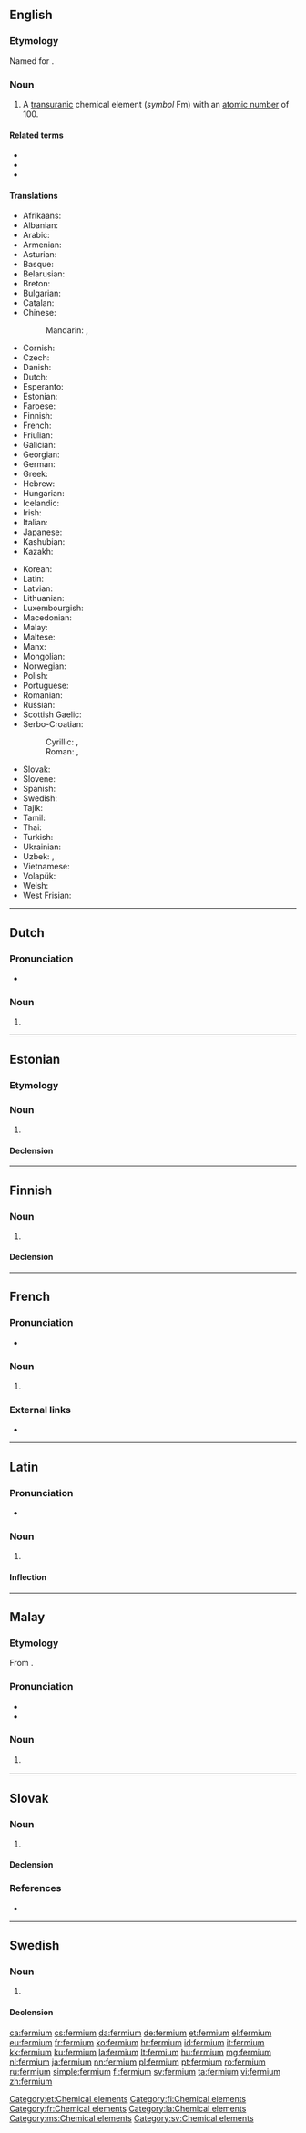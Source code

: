 {{also|Fermium}}
==English==
{{elements|Fm|einsteinium|Es|mendelevium|Md}}

===Etymology===
Named for {{w|Enrico Fermi}}.

===Noun===
{{en-noun|-}}
{{wikipedia}}

# A [[transuranic]] chemical element (''symbol'' Fm) with an [[atomic number]] of 100.

====Related terms====
* {{w|Enrico Fermi|Fermi}}
* {{l|en|fermi}}
* {{l|en|fermion}}

====Translations====
{{trans-top|chemical element}}
* Afrikaans: {{t|af|fermium}}
* Albanian: {{t|sq|fermium}}
* Arabic: {{t|ar|فِرْمِيُوم|tr=firmiyum|m}}
* Armenian: {{t|hy|ֆերմիում}}
* Asturian: {{t|ast|fermiu|m}}
* Basque: {{t|eu|fermioa}}
* Belarusian: {{t|be|фе́рмiй|m}}
* Breton: {{t|br|fermiom}}
* Bulgarian: {{t|bg|фе́рмий|m}}
* Catalan: {{t|ca|fermi|m}}
* Chinese:
*: Mandarin: {{t+|cmn|鐨}}, {{t+|cmn|镄|tr=fèi}}
* Cornish: {{t|kw|fermyum}}
* Czech: {{t+|cs|fermium}}
* Danish: {{t|da|fermium}}
* Dutch: {{t+|nl|fermium|n}}
* Esperanto: {{t|eo|fermio}}
* Estonian: {{t+|et|fermium}}
* Faroese: {{t|fo|fermium|n}}
* Finnish: {{t+|fi|fermium}}
* French: {{t+|fr|fermium|m}}
* Friulian: {{t|fur|fermi}}
* Galician: {{t+|gl|fermio|m}}
* Georgian: {{t|ka|ფერმიუმი}}
* German: {{t+|de|Fermium|n}}
* Greek: {{t+|el|φέρμιο|n}}
* Hebrew: {{t+|he|פרמיום|tr=férmiyum}}
* Hungarian: {{t+|hu|fermium}}
* Icelandic: {{t+|is|fermín}}
* Irish: {{t|ga|fearmiam}}
* Italian: {{t+|it|fermio|m}}
* Japanese: {{t+|ja|フェルミウム|tr=ferumiumu}}
* Kashubian: {{t|csb|ferm}}
* Kazakh: {{t+|kk|фермий|sc=Cyrl}}
{{trans-mid}}
* Korean: {{t+|ko|페르뮴|tr=pereumyum}}
* Latin: {{t+|la|fermium|n}}
* Latvian: {{t|lv|fermijs}}
* Lithuanian: {{t+|lt|fermis}}
* Luxembourgish: {{t|lb|Fermium|n}}
* Macedonian: {{t|mk|фермиум|m}}
* Malay: {{t|ms|fermium}}
* Maltese: {{t|mt|fermjum}}
* Manx: {{t|gv|fermium}}
* Mongolian: {{t|mn|ферми}}
* Norwegian: {{t|no|fermium}}
* Polish: {{t+|pl|ferm|m}}
* Portuguese: {{t+|pt|férmio|m}}
* Romanian: {{t+|ro|fermiu|n}}
* Russian: {{t+|ru|фе́рмий|m}}
* Scottish Gaelic: {{t|gd|feirmiam}}
* Serbo-Croatian:
*: Cyrillic: {{t|sh|фермиj|m}}, {{t|sh|фермиjум|m}}
*: Roman: {{t+|sh|fermij|m}}, {{t|sh|fermijum|m}}
* Slovak: {{t|sk|fermium|n}}
* Slovene: {{t+|sl|fermij}}
* Spanish: {{t+|es|fermio|m}}
* Swedish: {{t+|sv|fermium|n}}
* Tajik: {{t|tg|фермий}}
* Tamil: {{t|ta|வெளுகன்}}
* Thai: {{t|th|เฟอร์เมียม|tr=foemiam}}
* Turkish: {{t+|tr|fermiyum}}
* Ukrainian: {{t|uk|фе́рмiй|m}}
* Uzbek: {{t|uz|фермий|sc=Cyrl}}, {{t+|uz|fermiy}}
* Vietnamese: {{t|vi|fecmi}}
* Volapük: {{t|vo|fermin}}
* Welsh: {{t|cy|ffermiwm}}
* West Frisian: {{t|fy|fermium}}
{{trans-bottom}}

----

==Dutch==
{{wikipedia|lang=nl}}
{{elements|Fm|einsteinium|Es|mendelevium|Md|lang=nl}}

===Pronunciation===
* {{audio|Nl-fermium.ogg|Audio|lang=nl}}

===Noun===
{{nl-noun|n|-|-}}

# {{l|en|fermium}}

----

==Estonian==

===Etymology===
{{rfe|lang=et}}

===Noun===
{{et-noun|fermiumi|fermiumi|par2=fermiumit}}

# {{l|en|fermium}}

====Declension====
{{et-decl-seminar|fermium}}
{{et-decl-õpik|n=sg|fermium|i}}

[[Category:et:Chemical elements]]

----

==Finnish==
{{wikipedia|lang=fi}}

===Noun===
{{fi-noun}}

# {{l|en|fermium}}

====Declension====
{{fi-decl-risti|fermium|||a|i=0}}

[[Category:fi:Chemical elements]]

----

==French==
{{wikipedia|lang=fr}}

===Pronunciation===
* {{IPA|/fɛʁ.mjɔm/|lang=fr}}

===Noun===
{{fr-noun|m|-}}

# {{l|en|fermium}}

===External links===
* {{R:TLFi}}

[[Category:fr:Chemical elements]]

----

==Latin==
{{wikipedia|lang=la}}

===Pronunciation===
* {{la-IPA|fermium}}

===Noun===
{{la-noun|fermium||fermiī|n|second}}

# {{l|en|fermium}}

====Inflection====
{{la-decl-2nd-N|fermi}}

[[Category:la:Chemical elements]]

----

==Malay==
{{wikipedia|lang=ms}}
{{elements|Fm|einsteinium|Es|mendelevium|Md|lang=ms}}

===Etymology===
From {{etyl|en|ms}} {{m|en|fermium}}.

===Pronunciation===
* {{IPA|[fə(r)miom]|[fə(r)miəm]|lang=ms}}
* {{rhymes|iom|jom|om|lang=ms}}

===Noun===
{{head|ms|noun}}

# {{l|en|fermium}} {{gloss|chemical element}}

[[Category:ms:Chemical elements]]

----

==Slovak==
{{elements|Fm|einsteinium|Es|mendelevium|Md|lang=sk}}

===Noun===
{{sk-noun|g=n|gen=fermia|decl=mesto}}

# {{l|en|fermium}} {{gloss|element}}

====Declension====
{{sk-decl-noun-sg|fermium|fermia|fermiu|fermium|fermiu|fermiom}}

===References===
* {{R:SDK}}

----

==Swedish==
{{wikipedia|lang=sv}}

===Noun===
{{sv-noun|n|-}}

# {{l|en|fermium}}

====Declension====
{{sv-noun-unc-irreg-n|2=fermiumet}}

[[Category:sv:Chemical elements]]

[[ca:fermium]]
[[cs:fermium]]
[[da:fermium]]
[[de:fermium]]
[[et:fermium]]
[[el:fermium]]
[[eu:fermium]]
[[fr:fermium]]
[[ko:fermium]]
[[hr:fermium]]
[[id:fermium]]
[[it:fermium]]
[[kk:fermium]]
[[ku:fermium]]
[[la:fermium]]
[[lt:fermium]]
[[hu:fermium]]
[[mg:fermium]]
[[nl:fermium]]
[[ja:fermium]]
[[nn:fermium]]
[[pl:fermium]]
[[pt:fermium]]
[[ro:fermium]]
[[ru:fermium]]
[[simple:fermium]]
[[fi:fermium]]
[[sv:fermium]]
[[ta:fermium]]
[[vi:fermium]]
[[zh:fermium]]